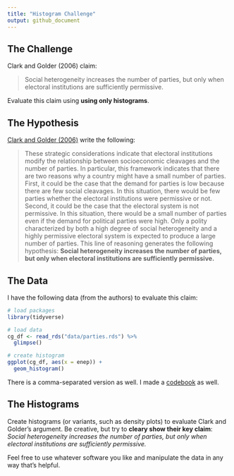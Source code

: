 ```yaml
---
title: "Histogram Challenge"
output: github_document
---
```


## The Challenge

Clark and Golder (2006) claim: 

> Social heterogeneity increases the number of parties, but only when electoral institutions are sufficiently permissive.

Evaluate this claim using **using only histograms**.

## The Hypothesis

[Clark and Golder (2006)](http://mattgolder.com/files/research/cps2.pdf) write the following: 

> These strategic considerations indicate that electoral institutions modify the relationship between socioeconomic cleavages and the number of parties. In particular, this framework indicates that there are two reasons why a country might have a small number of parties. First, it could be the case that the demand for parties is low because there are few social cleavages. In this situation, there would be few parties whether the electoral institutions were permissive or not. Second, it could be the case that the electoral system is not permissive. In this situation, there would be a small number of parties even if the demand for political parties were high. Only a polity characterized by both a high degree of social heterogeneity and a highly permissive electoral system is expected to produce a large number of parties. This line of reasoning generates the following hypothesis: **Social heterogeneity increases the number of parties, but only when electoral institutions are sufficiently permissive.**

## The Data

I have the following data (from the authors) to evaluate this claim: 

```r

# load packages
library(tidyverse)

# load data
cg_df <- read_rds("data/parties.rds") %>%
  glimpse()

# create histogram
ggplot(cg_df, aes(x = enep)) + 
  geom_histogram()
```

There is a comma-separated version as well. I made a [codebook](https://pos5737.github.io/data/parties-codebook.html) as well.

## The Histograms

Create histograms (or variants, such as density plots) to evaluate Clark and Golder's argument. Be creative, but try to **cleary show their key claim**: *Social heterogeneity increases the number of parties, but only when electoral institutions are sufficiently permissive.*

Feel free to use whatever software you like and manipulate the data in any way that's helpful.

